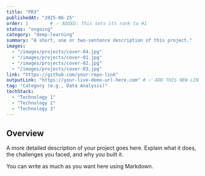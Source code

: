 ```yaml
---
title: "PR3"
publishedAt: "2025-06-25"
order: 1        # ✅ ADDED: This sets its rank to #1
status: "ongoing"
category: "deep-learning"
summary: "A short, one or two-sentence description of this project."
images:
  - "/images/projects/cover-04.jpg"
  - "/images/projects/cover-01.jpg"
  - "/images/projects/cover-02.jpg"
  - "/images/projects/cover-03.jpg"
link: "https://github.com/your-repo-link"
outputLink: "https://your-live-demo-url-here.com" # ✅ ADD THIS NEW LINE for the output
tag: "Category (e.g., Data Analysis)"
techStack:
  - "Technology 1"
  - "Technology 2"
  - "Technology 3"
---
```


## Overview

A more detailed description of your project goes here. Explain what it does, the challenges you faced, and why you built it.

You can write as much as you want here using Markdown.